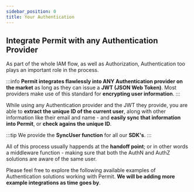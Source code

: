 ```yaml
---
sidebar_position: 0
title: Your Authentication
---
```


## Integrate Permit with any Authentication Provider

As part of the whole IAM flow, as well as Authorization, Authentication too plays an important role in the process.

:::info
**Permit integrates flawlessly into ANY Authentication provider on the market** as long as they can issue a **JWT (JSON Web Token)**.
Most providers make use of this standard for **encrypting user information**.
:::

While using any Authentication provider and the JWT they provide, you are able to **extract the unique ID of the current user**, along
with other information like their email and name - and **easily sync that information into Permit**, or **check agains the unique ID**.

:::tip
We provide the **SyncUser function** for all our **SDK's**.
:::

All of this process usually happends at the **handoff point**; or in other words a middleware function - making sure that both the AuthN and AuthZ
solutions are aware of the same user.

Please feel free to explore the following available examples of Authentication solutions working with Permit. **We will be adding more
example integrations as time goes by**.
